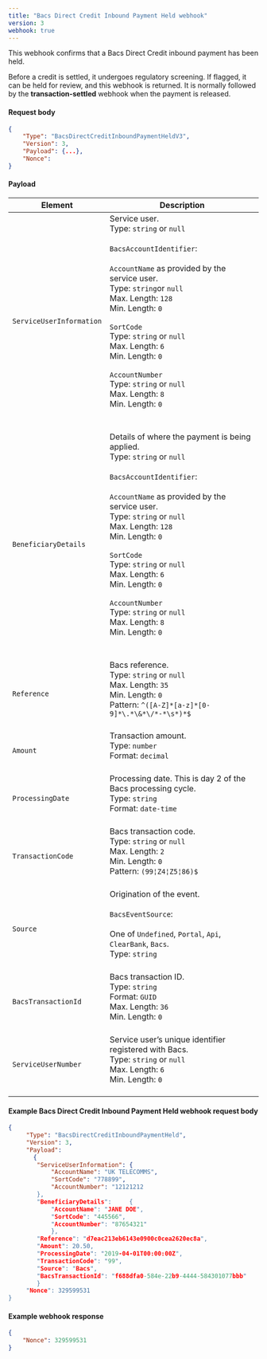 ```yaml
---
title: "Bacs Direct Credit Inbound Payment Held webhook"
version: 3
webhook: true
---
```


This webhook confirms that a Bacs Direct Credit inbound payment has been held.

Before a credit is settled, it undergoes regulatory screening. If flagged, it can be held for review, and this webhook is returned. It is
normally followed by the **transaction-settled** webhook when the
payment is released.


#### Request body

```json
{
    "Type": "BacsDirectCreditInboundPaymentHeldV3",
    "Version": 3,
    "Payload": {...},
    "Nonce":
}
```

#### Payload
| Element                       | Description                                                                                                                                                                                                                                                                                                                                                                                                                                                                                                                                                                                                                                                                                                                                                                                                                             |
|-------------------------------|-----------------------------------------------------------------------------------------------------------------------------------------------------------------------------------------------------------------------------------------------------------------------------------------------------------------------------------------------------------------------------------------------------------------------------------------------------------------------------------------------------------------------------------------------------------------------------------------------------------------------------------------------------------------------------------------------------------------------------------------------------------------------------------------------------------------------------------------|
| `ServiceUserInformation`                      |Service user.<br />Type: `string` or `null`<br/><br />`BacsAccountIdentifier`:<br /><br />`AccountName` as provided by the service user.<br />        Type: `string`or `null`<br />        Max. Length: `128`<br />        Min. Length: `0`<br /><br />`SortCode`<br />        Type: `string` or `null`<br />        Max. Length: `6`<br />        Min. Length: `0`<br /> <br /> `AccountNumber`<br />        Type: `string` or `null`<br />        Max. Length: `8`<br />        Min. Length: `0`<br />        <br /><br />                                                                                                                                                                                                                                                                                                                                                                                                                                                                
| `BeneficiaryDetails`          |Details of where the payment is being applied.<br />Type: `string` or `null`<br /><br />`BacsAccountIdentifier`:<br /><br />`AccountName` as provided by the service user.<br />        Type: `string` or `null`<br />        Max. Length: `128`<br />        Min. Length: `0`<br /><br />`SortCode`<br />        Type: `string` or `null`<br />        Max. Length: `6`<br />        Min. Length: `0`<br /> <br /> `AccountNumber`<br />        Type: `string` or `null`<br />        Max. Length: `8`<br />        Min. Length: `0`<br />        <br /><br />                                                                                                                                                                                                                                                                                                                                                                                                                                                                 
| `Reference`                      |Bacs reference. <br />Type: `string` or `null`<br/>Max. Length: `35`	<br/>Min. Length: `0`<br/>Pattern: `^([A-Z]*[a-z]*[0-9]*\.*\&*\/*-*\s*)*$`<br /><br />                                                                                                                                                                                                                                                                                                                                                                                                                                                                 
| `Amount`            |Transaction amount.<br /> Type: `number`<br/>Format: `decimal`<br /><br />                                                                                                                                                                                                                                                                                                                                                                                                                                                              
| `ProcessingDate`       |Processing date. This is day 2 of the Bacs processing cycle.<br/>Type: `string` <br/>Format: `date-time`<br/><br />                                                                                                                                                                                                                                                                                                                                                                                                                                                              
| `TransactionCode`            |Bacs transaction code.<br /> Type: `string` or `null`<br/>Max. Length: `2`<br/>Min. Length: `0`<br /> Pattern: `(99¦Z4¦Z5¦86)$`<br /> <br/>                                                                                                                                                                                                                                                                                                                                                                                                                                                               
| `Source` |Origination of the event.<br /><br />`BacsEventSource`:<br /><br />One of `Undefined`, `Portal`, `Api`, `ClearBank`, `Bacs`. <br /> Type: `string` <br /><br />                                                                                                                                                                                                                                                                                                                                                                                                                                                                                                           
| `BacsTransactionId`             |Bacs transaction ID.<br />Type: `string`<br />Format: `GUID`<br/>Max. Length: `36`<br/>Min. Length: `0`<br/>  <br />                                                                                                                                                                                                                                                                                                                                                                                                                                                                                                            
| `ServiceUserNumber`                    |Service user’s unique identifier registered with Bacs.<br /> Type: `string` or `null`<br />  Max. Length: `6`<br />    Min. Length: `0` <br /> <br />                                                                                                                                                                                                                                                                                                                                                                                                                                                           

#### Example Bacs Direct Credit Inbound Payment Held webhook request body

```json
{
     "Type": "BacsDirectCreditInboundPaymentHeld",
     "Version": 3,
     "Payload":
       {
		"ServiceUserInformation": {
			"AccountName": "UK TELECOMMS",
			"SortCode": "778899",
			"AccountNumber": "12121212
        },
		"BeneficiaryDetails":     {
            "AccountName": "JANE DOE",
            "SortCode": "445566",
            "AccountNumber": "87654321"
            },
		"Reference": "d7eac213eb6143e0900c0cea2620ec8a",
		"Amount": 20.50,
		"ProcessingDate": "2019-04-01T00:00:00Z",
		"TransactionCode": "99",
		"Source": "Bacs",
		"BacsTransactionId": "f688dfa0-584e-22b9-4444-584301077bbb"
        }
     "Nonce": 329599531
}
```
#### Example webhook response

```json
{
    "Nonce": 329599531
}
```
